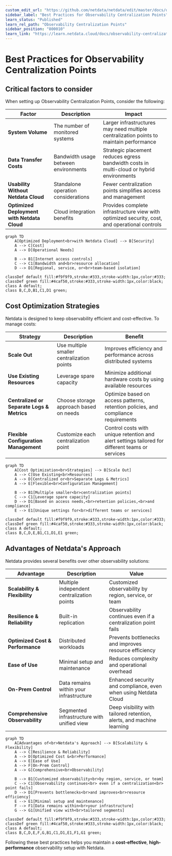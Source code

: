 ```yaml
---
custom_edit_url: "https://github.com/netdata/netdata/edit/master/docs/observability-centralization-points/best-practices.md"
sidebar_label: "Best Practices for Observability Centralization Points"
learn_status: "Published"
learn_rel_path: "Observability Centralization Points"
sidebar_position: "800010"
learn_link: "https://learn.netdata.cloud/docs/observability-centralization-points/best-practices-for-observability-centralization-points"
---
```


# Best Practices for Observability Centralization Points

## Critical factors to consider

When setting up Observability Centralization Points, consider the following:

| Factor                                      | Description                          | Impact                                                                                        |
|---------------------------------------------|--------------------------------------|-----------------------------------------------------------------------------------------------|
| **System Volume**                           | The number of monitored systems      | Larger infrastructures may need multiple centralization points to maintain performance        |
| **Data Transfer Costs**                     | Bandwidth usage between environments | Strategic placement reduces egress bandwidth costs in multi-cloud or hybrid environments      |
| **Usability Without Netdata Cloud**         | Standalone operation considerations  | Fewer centralization points simplifies access and management                                  |
| **Optimized Deployment with Netdata Cloud** | Cloud integration benefits           | Provides complete infrastructure view with optimized security, cost, and operational controls |

```mermaid
graph TD
    A[Optimized Deployment<br>with Netdata Cloud] --> B[Security]
    A --> C[Cost]
    A --> D[Operational Needs]
    
    B --> B1[Internet access controls]
    C --> C1[Bandwidth and<br>resource allocation]
    D --> D1[Regional, service, or<br>team-based isolation]
    
classDef default fill:#f9f9f9,stroke:#333,stroke-width:1px,color:#333;
classDef green fill:#4caf50,stroke:#333,stroke-width:1px,color:black;
class A default;
class B,C,D,B1,C1,D1 green;
```

## Cost Optimization Strategies

Netdata is designed to keep observability efficient and cost-effective. To manage costs:

| Strategy                                   | Description                                | Benefit                                                                                         |
|--------------------------------------------|--------------------------------------------|-------------------------------------------------------------------------------------------------|
| **Scale Out**                              | Use multiple smaller centralization points | Improves efficiency and performance across distributed systems                                  |
| **Use Existing Resources**                 | Leverage spare capacity                    | Minimize additional hardware costs by using available resources                                 |
| **Centralized or Separate Logs & Metrics** | Choose storage approach based on needs     | Optimize based on access patterns, retention policies, and compliance requirements              |
| **Flexible Configuration Management**      | Customize each centralization point        | Control costs with unique retention and alert settings tailored for different teams or services |

```mermaid
graph TD
    A[Cost Optimization<br>Strategies] --> B[Scale Out]
    A --> C[Use Existing<br>Resources]
    A --> D[Centralized or<br>Separate Logs & Metrics]
    A --> E[Flexible<br>Configuration Management]
    
    B --> B1[Multiple smaller<br>centralization points]
    C --> C1[Leverage spare capacity]
    D --> D1[Based on access needs,<br>retention policies,<br>and compliance]
    E --> E1[Unique settings for<br>different teams or services]
    
classDef default fill:#f9f9f9,stroke:#333,stroke-width:1px,color:#333;
classDef green fill:#4caf50,stroke:#333,stroke-width:1px,color:black;
class A default;
class B,C,D,E,B1,C1,D1,E1 green;
```

## Advantages of Netdata's Approach

Netdata provides several benefits over other observability solutions:

| Advantage                        | Description                                | Value                                                                 |
|----------------------------------|--------------------------------------------|-----------------------------------------------------------------------|
| **Scalability & Flexibility**    | Multiple independent centralization points | Customized observability by region, service, or team                  |
| **Resilience & Reliability**     | Built-in replication                       | Observability continues even if a centralization point fails          |
| **Optimized Cost & Performance** | Distributed workloads                      | Prevents bottlenecks and improves resource efficiency                 |
| **Ease of Use**                  | Minimal setup and maintenance              | Reduces complexity and operational overhead                           |
| **On-Prem Control**              | Data remains within your infrastructure    | Enhanced security and compliance, even when using Netdata Cloud       |
| **Comprehensive Observability**  | Segmented infrastructure with unified view | Deep visibility with tailored retention, alerts, and machine learning |

```mermaid
graph TD
    A[Advantages of<br>Netdata's Approach] --> B[Scalability & Flexibility]
    A --> C[Resilience & Reliability]
    A --> D[Optimized Cost &<br>Performance]
    A --> E[Ease of Use]
    A --> F[On-Prem Control]
    A --> G[Comprehensive<br>Observability]
    
    B --> B1[Customized observability<br>by region, service, or team]
    C --> C1[Observability continues<br> even if a centralization<br> point fails]
    D --> D1[Prevents bottlenecks<br>and improves<br>resource efficiency]
    E --> E1[Minimal setup and maintenance]
    F --> F1[Data remains within<br>your infrastructure]
    G --> G1[Unified view with<br>tailored segments]
    
classDef default fill:#f9f9f9,stroke:#333,stroke-width:1px,color:#333;
classDef green fill:#4caf50,stroke:#333,stroke-width:1px,color:black;
class A default;
class B,C,D,E,F,G,B1,C1,D1,E1,F1,G1 green;
```

Following these best practices helps you maintain a **cost-effective**, **high-performance** observability setup with Netdata.

